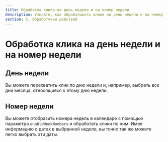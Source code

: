 ```yaml
---
title: Обработка клика на день недели и на номер недели
description: Узнайте, как обрабатывать клики на день недели и на номер недели в календаре. Настройте обработку событий для выбора всех дней месяца, относящихся к выбранному дню недели, или для выбора дат в выбранной неделе.
section: 5. Обработчики действий
---
```


# Обработка клика на день недели и на номер недели

## День недели

Вы можете перехватить клик по дню недели и, например, выбрать все дни месяца, относящиеся к этому дню недели.

<Sandbox example="handle-click-on-weekday" />

## Номер недели

Вы можете отобразить номера недель в календаре с помощью параметра `enableWeekNumbers` и обработать клики по ним. Имея информацию о датах в выбранной неделе, вы точно так же можете легко выбрать эти даты.

<Sandbox example="handle-click-on-the-week-number" />
